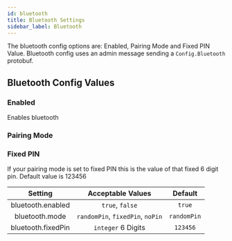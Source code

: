 ```yaml
---
id: bluetooth
title: Bluetooth Settings
sidebar_label: Bluetooth
---
```



The bluetooth config options are: Enabled, Pairing Mode and Fixed PIN Value.  Bluetooth config uses an admin message sending a `Config.Bluetooth` protobuf.

## Bluetooth Config Values

### Enabled

Enables bluetooth

### Pairing Mode

### Fixed PIN

If your pairing mode is set to fixed PIN this is the value of that fixed 6 digit pin. Default value is 123456



|          Setting          |  Acceptable Values  | Default |
| :-----------------------: | :-----------------: | :-----: |
| bluetooth.enabled |   `true`, `false`   | `true` |
|  bluetooth.mode  |   `randomPin`, `fixedPin`, `noPin`   | `randomPin` |
| bluetooth.fixedPin  | `integer` 6 Digits |   `123456`   |



